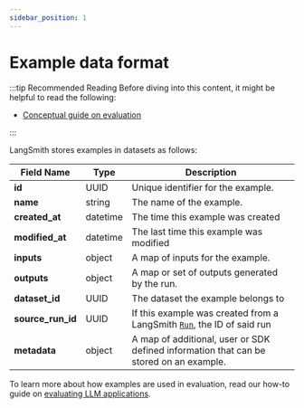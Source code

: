 ```yaml
---
sidebar_position: 1
---
```


# Example data format

:::tip Recommended Reading
Before diving into this content, it might be helpful to read the following:

- [Conceptual guide on evaluation](/evaluation/concepts)

:::

LangSmith stores examples in datasets as follows:

| Field Name        | Type     | Description                                                                                 |
| ----------------- | -------- | ------------------------------------------------------------------------------------------- |
| **id**            | UUID     | Unique identifier for the example.                                                          |
| **name**          | string   | The name of the example.                                                                    |
| **created_at**    | datetime | The time this example was created                                                           |
| **modified_at**   | datetime | The last time this example was modified                                                     |
| **inputs**        | object   | A map of inputs for the example.                                                            |
| **outputs**       | object   | A map or set of outputs generated by the run.                                               |
| **dataset_id**    | UUID     | The dataset the example belongs to                                                          |
| **source_run_id** | UUID     | If this example was created from a LangSmith [`Run`](./run_data_format), the ID of said run |
| **metadata**      | object   | A map of additional, user or SDK defined information that can be stored on an example.      |

To learn more about how examples are used in evaluation, read our how-to guide on [evaluating LLM applications](/evaluation/how_to_guides/evaluate_llm_application).
